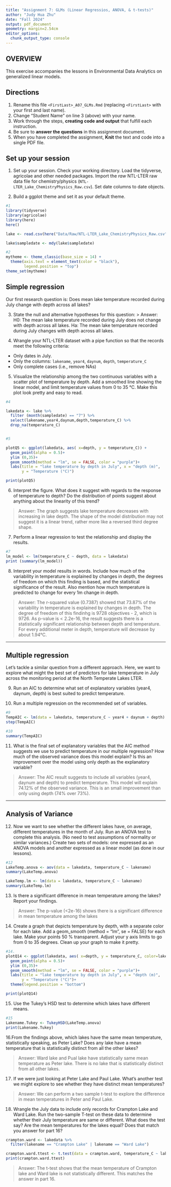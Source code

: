 ```yaml
---
title: "Assignment 7: GLMs (Linear Regressios, ANOVA, & t-tests)"
author: "Judy Hua Zhu"
date: "Fall 2024"
output: pdf_document
geometry: margin=2.54cm
editor_options: 
  chunk_output_type: console
---
```


## OVERVIEW

This exercise accompanies the lessons in Environmental Data Analytics on generalized linear models. 

## Directions
1. Rename this file `<FirstLast>_A07_GLMs.Rmd` (replacing `<FirstLast>` with your first and last name).
2. Change "Student Name" on line 3 (above) with your name.
3. Work through the steps, **creating code and output** that fulfill each instruction.
4. Be sure to **answer the questions** in this assignment document.
5. When you have completed the assignment, **Knit** the text and code into a single PDF file.


## Set up your session 
1. Set up your session. Check your working directory. Load the tidyverse, agricolae and other needed packages. Import the *raw* NTL-LTER raw data file for chemistry/physics (`NTL-LTER_Lake_ChemistryPhysics_Raw.csv`). Set date columns to date objects.

2. Build a ggplot theme and set it as your default theme.

```r
#1
library(tidyverse)
library(agricolae)   
library(here)
here()

lake <- read.csv(here("Data/Raw/NTL-LTER_Lake_ChemistryPhysics_Raw.csv"), stringsAsFactors = TRUE)

lake$sampledate <- mdy(lake$sampledate)

#2
mytheme <- theme_classic(base_size = 14) +
  theme(axis.text = element_text(color = "black"), 
        legend.position = "top")
theme_set(mytheme)

```

## Simple regression
Our first research question is: Does mean lake temperature recorded during July change with depth across all lakes?

3. State the null and alternative hypotheses for this question:
> Answer:
H0: The mean lake temperature recorded during July does not change with depth across all lakes.
Ha: The mean lake temperature recorded during July changes with depth across all lakes.


4.  Wrangle your NTL-LTER dataset with a pipe function so that the records meet the following criteria: 
 * Only dates in July. 
 * Only the columns: `lakename`, `year4`, `daynum`, `depth`, `temperature_C`
 * Only complete cases (i.e., remove NAs)

5. Visualize the relationship among the two continuous variables with a scatter plot of temperature by depth. Add a smoothed line showing the linear model, and limit temperature values from 0 to 35 °C. Make this plot look pretty and easy to read.

```r
#4

lakedata <- lake %>% 
  filter (month(sampledate) == "7") %>% 
  select(lakename,year4,daynum,depth,temperature_C) %>% 
  drop_na(temperature_C)


#5

plotQ5 <- ggplot(lakedata, aes( x=depth, y = temperature_C)) +
  geom_point(alpha = 0.5)+
  ylim (0,35)+
  geom_smooth(method = "lm", se = FALSE, color = "purple")+
  labs(title = "lake temperature by depth in July", x = "depth (m)", 
       y = "Temperature (°C)")

print(plotQ5)

```


6. Interpret the figure. What does it suggest with regards to the response of temperature to depth? Do the distribution of points suggest about anything about the linearity of this trend?

> Answer: 
The graph suggests lake temperature decreases with increasing in lake depth. The shape of the model distribution may not suggest it is a linear trend, rather more like a reversed third degree shape.

7. Perform a linear regression to test the relationship and display the results.

```r
#7
lm_model <- lm(temperature_C ~ depth, data = lakedata)
print (summary(lm_model))

```


8. Interpret your model results in words. Include how much of the variability in temperature is explained by changes in depth, the degrees of freedom on which this finding is based, and the statistical significance of the result. Also mention how much temperature is predicted to change for every 1m change in depth. 

> Answer: The r-squared value (0.7387) showed that 73.87% of the variability in temperature is explained by changes in depth. The degree of freedom of this findinhg is 9728 objectives - 2, which is 9726. As p-value is < 2.2e-16, the result suggests  there is a statistically significant relationship between depth and temperature. For every additional meter in depth, temperature will decrease by about 1.94°C.


---

## Multiple regression
Let's tackle a similar question from a different approach. Here, we want to explore what might the best set of predictors for lake temperature in July across the monitoring period at the North Temperate Lakes LTER. 


9. Run an AIC to determine what set of explanatory variables (year4, daynum, depth) is best suited to predict temperature.

10. Run a multiple regression on the recommended set of variables. 

```r
#9
TempAIC <- lm(data = lakedata, temperature_C ~ year4 + daynum + depth)
step(TempAIC)

#10
summary(TempAIC)

```

11. What is the final set of explanatory variables that the AIC method suggests we use to predict temperature in our multiple regression? How much of the observed variance does this model explain? Is this an improvement over the model using only depth as the explanatory variable?

> Answer: The AIC result suggests to include all variables (year4, daynum and depth) to predict temperature. This model will explain 74.12% of the observed variance. This is an small improvement than only using depth (74% over 73%).



---
## Analysis of Variance

12. Now we want to see whether the different lakes have, on average, different temperatures in the month of July. Run an ANOVA test to complete this analysis. (No need to test assumptions of normality or similar variances.) Create two sets of models: one expressed as an ANOVA models and another expressed as a linear model (as done in our lessons).

```r
#12
LakeTemp.anova <- aov(data = lakedata, temperature_C ~ lakename)
summary(LakeTemp.anova)

LakeTemp.lm <- lm(data = lakedata, temperature_C ~ lakename)
summary(LakeTemp.lm)
```

13. Is there a significant difference in mean temperature among the lakes? Report your findings. 

> Answer: The p-value (<2e-16) shows there is a significant difference in mean temperature among the lakes


14. Create a graph that depicts temperature by depth, with a separate color for each lake. Add a geom_smooth (method = "lm", se = FALSE) for each lake. Make your points 50 % transparent. Adjust your y axis limits to go from 0 to 35 degrees. Clean up your graph to make it pretty. 

```r
#14.
plotQ14 <- ggplot(lakedata, aes( x=depth, y = temperature_C, color=lakename)) +
  geom_point(alpha = 0.5)+
  ylim (0,35)+
  geom_smooth(method = "lm", se = FALSE, color = "purple")+
  labs(title = "lake temperature by depth in July", x = "depth (m)", 
       y = "Temperature (°C)")+
  theme(legend.position = "bottom")

print(plotQ14)

```

15. Use the Tukey's HSD test to determine which lakes have different means.

```r
#15
Lakename.Tukey <- TukeyHSD(LakeTemp.anova)
print(Lakename.Tukey)
```

16.From the findings above, which lakes have the same mean temperature, statistically speaking, as Peter Lake? Does any lake have a mean temperature that is statistically distinct from all the other lakes?

>Answer: Ward lake and Pual lake have statistically same mean temperature as Peter lake. There is no lake that is statistically distinct from all other lakes.

 
17. If we were just looking at Peter Lake and Paul Lake. What's another test we might explore to see whether they have distinct mean temperatures? 

>Answer: We can perform a two sample t-test to explore the difference in mean temperatures in Peter and Paul Lake.



18. Wrangle the July data to include only records for Crampton Lake and Ward Lake. Run the two-sample T-test on these data to determine whether their July temperature are same or different. What does the test say? Are the mean temperatures for the lakes equal? Does that match you answer for part 16?

```r
crampton.ward <- lakedata %>% 
  filter(lakename == "Crampton Lake" | lakename == "Ward Lake")

crampton.ward.ttest <- t.test(data = crampton.ward, temperature_C ~ lakename)
print(crampton.ward.ttest)
```

>Answer: The t-test shows that the mean temperature of Crampton lake and Ward lake is not statistically different. This matches the answer in part 16.
